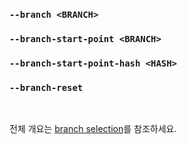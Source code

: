 ### `--branch <BRANCH>`
### `--branch-start-point <BRANCH>`
### `--branch-start-point-hash <HASH>`
### `--branch-reset`

<br />

전체 개요는 [branch selection](/ko/docs/explanation/branch-selection/)를 참조하세요.
